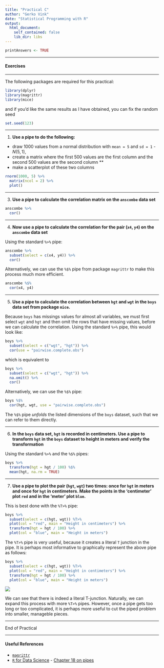 ```yaml
---
title: "Practical C"
author: "Gerko Vink"
date: "Statistical Programming with R"
output: 
  html_document:
    self_contained: false
    lib_dir: libs
---
```



```r
printAnswers <- TRUE
```


---

#### Exercises

---

The following packages are required for this practical:
```r
library(dplyr)
library(magrittr)
library(mice)
```
and if you'd like the same results as I have obtained, you can fix the random seed
```r
set.seed(123)
```

---

1. **Use a pipe to do the following:**

- draw 1000 values from a normal distribution with `mean = 5` and `sd = 1` - $N(5, 1)$, 
- create a matrix where the first 500 values are the first column and the second 500 values are the second column **
- make a scatterplot of these two columns
```r
rnorm(1000, 5) %>%
  matrix(ncol = 2) %>%
  plot()
```

---

<!-- 2. **Use a pipe to assign values `1:5` to object `x` and verify that the object exists.** -->

<!-- Normally, when we use the following code to assign values to an object, we can directly run -->
<!-- ```{r, eval=FALSE} -->
<!-- x <- 1:5 -->
<!-- ``` -->

<!-- However, when we would like to do this in a pipe, we run into a problem.  -->
<!-- ```{r, error=TRUE} -->
<!-- "x" %>% assign(1:5) -->
<!-- x -->
<!-- ``` -->

<!-- The pipe creates a separate, temporary environment where all things `%>%` take place (environments were discussed in Lecture C). This environment is different from the Global Environment and disappears once the pipe is finished. In other words, we assign `1:5` to object `x`, but once we are done assigning, object `x` is deleted.  -->

<!-- Function `assign()` is part of a class of functions that uses the current environment (the one that it is called from) to do its business. For such functions, we need to be explicit about the environment we would like the funtion to use: -->
<!-- ```{r} -->
<!-- env <- environment() -->
<!-- "x" %>% assign(1:5, envir = env) -->
<!-- x -->
<!-- ``` -->
<!-- Now we have explicitly instructed function `assign()` to use the Global Environment: -->
<!-- ```{r} -->
<!-- environment() -->
<!-- ``` -->

<!-- We could also create a new environment to assign values to objects -->
<!-- ```{r} -->
<!-- assign.env <- new.env()  -->
<!-- "x" %>% assign(letters[1:5], envir = assign.env) -->
<!-- ``` -->
<!-- But then we need to call `x` from `assign.env` -->
<!-- ```{r} -->
<!-- assign.env$x -->
<!-- ``` -->
<!-- because otherwise we would still get `x` from `R_GlobalEnv` -->
<!-- ```{r} -->
<!-- x -->
<!-- ``` -->

<!-- --- -->

3. **Use a pipe to calculate the correlation matrix on the `anscombe` data set**

```r
anscombe %>%
  cor()
```

---

4. **Now use a pipe to calculate the correlation for the pair (`x4`, `y4`) on the `anscombe` data set**

Using the standard `%>%` pipe:
```r
anscombe %>%
  subset(select = c(x4, y4)) %>%
  cor()
```
Alternatively, we can use the `%$%` pipe from package `magrittr` to make this process much more efficient.
```r
anscombe %$%
  cor(x4, y4)
```

---

5. **Use a pipe to calculate the correlation between `hgt` and `wgt` in the `boys` data set from package `mice`.**

Because `boys` has missings values for almost all variables, we must first select `wgt` and `hgt` and then omit the rows that have missing values, before we can calculate the correlation. Using the standard `%>%` pipe, this would look like:
```r
boys %>%
  subset(select = c("wgt", "hgt")) %>%
  cor(use = "pairwise.complete.obs")
```
which is equivalent to 
```r
boys %>%
  subset(select = c("wgt", "hgt")) %>%
  na.omit() %>%
  cor()
```

Alternatively, we can use the `%$%` pipe:
```r
boys %$% 
  cor(hgt, wgt, use = "pairwise.complete.obs")
```
The `%$%` pipe *unfolds* the listed dimensions of the `boys` dataset, such that we can refer to them directly. 

---

6. **In the `boys` data set, `hgt` is recorded in centimeters. Use a pipe to transform `hgt` in the `boys` dataset to height in meters and verify the transformation**

Using the standard `%>%` and the `%$%` pipes:
```r
boys %>%
  transform(hgt = hgt / 100) %$%
  mean(hgt, na.rm = TRUE)
```

---

7. **Use a pipe to plot the pair (`hgt`, `wgt`) two times: once for `hgt` in meters and once for `hgt` in centimeters. Make the points in the 'centimeter' plot `red` and in the 'meter' plot `blue`. **

This is best done with the `%T>%` pipe:
```r
boys %>%
  subset(select = c(hgt, wgt)) %T>%
  plot(col = "red", main = "Height in centimeters") %>%
  transform(hgt = hgt / 100) %>%
  plot(col = "blue", main = "Height in meters")
```

The `%T>%` pipe is very useful, because it creates a literal `T` junction in the pipe. It is perhaps most informative to graphically represent the above pipe as follows:
```r
boys %>%
  subset(select = c(hgt, wgt)) %T>%
  plot(col = "red", main = "Height in centimeters") %>%
  transform(hgt = hgt / 100) %>%
  plot(col = "blue", main = "Height in meters")
```
![](flow_t_pipe.png)

We can see that there is indeed a literal T-junction. Naturally, we can expand this process with more `%T>%` pipes. However, once a pipe gets too long or too complicated, it is perhaps more useful to cut the piped problem into smaller, manageble pieces. 


---

End of Practical
 
---

#### Useful References

- [`magrittr`](https://magrittr.tidyverse.org)
- [`R` for Data Science](http://r4ds.had.co.nz) - [Chapter 18 on pipes](http://r4ds.had.co.nz/pipes.html)